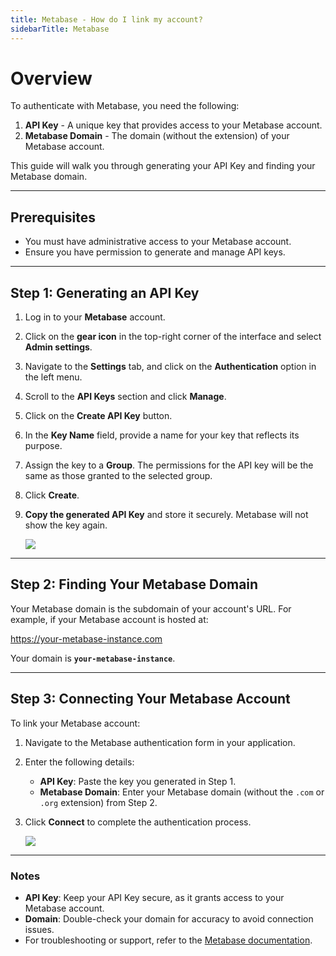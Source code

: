 ```yaml
---
title: Metabase - How do I link my account?
sidebarTitle: Metabase
---
```


# Overview

To authenticate with Metabase, you need the following:
1. **API Key** - A unique key that provides access to your Metabase account.
2. **Metabase Domain** - The domain (without the extension) of your Metabase account.

This guide will walk you through generating your API Key and finding your Metabase domain.

---

## Prerequisites
- You must have administrative access to your Metabase account.
- Ensure you have permission to generate and manage API keys.

---

## Step 1: Generating an API Key
1. Log in to your **Metabase** account.
2. Click on the **gear icon** in the top-right corner of the interface and select **Admin settings**.
3. Navigate to the **Settings** tab, and click on the **Authentication** option in the left menu.
4. Scroll to the **API Keys** section and click **Manage**.
5. Click on the **Create API Key** button.
6. In the **Key Name** field, provide a name for your key that reflects its purpose.
7. Assign the key to a **Group**. The permissions for the API key will be the same as those granted to the selected group.
8. Click **Create**.
9. **Copy the generated API Key** and store it securely. Metabase will not show the key again.

   <img src="/integrations/all/metabase/nango_metabase_api_key.png" />

---

## Step 2: Finding Your Metabase Domain
Your Metabase domain is the subdomain of your account's URL. For example, if your Metabase account is hosted at:

https://your-metabase-instance.com

Your domain is **`your-metabase-instance`**.

---

## Step 3: Connecting Your Metabase Account
To link your Metabase account:
1. Navigate to the Metabase authentication form in your application.
2. Enter the following details:
   - **API Key**: Paste the key you generated in Step 1.
   - **Metabase Domain**: Enter your Metabase domain (without the `.com` or `.org` extension) from Step 2.
3. Click **Connect** to complete the authentication process.

   <img src="/integrations/all/metabase/nango_metabase_auth_form.png" />

---

### Notes
- **API Key**: Keep your API Key secure, as it grants access to your Metabase account.
- **Domain**: Double-check your domain for accuracy to avoid connection issues.
- For troubleshooting or support, refer to the [Metabase documentation](https://www.metabase.com/docs/latest/).